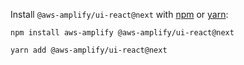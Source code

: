 
Install `@aws-amplify/ui-react@next` with [npm](https://www.npmjs.com/) or [yarn](https://yarnpkg.com/):

<BlockSwitcher>
<Block name="npm">

```shell
npm install aws-amplify @aws-amplify/ui-react@next
```

</Block>
<Block name="yarn">

```shell
yarn add @aws-amplify/ui-react@next
```

</Block>
</BlockSwitcher>
